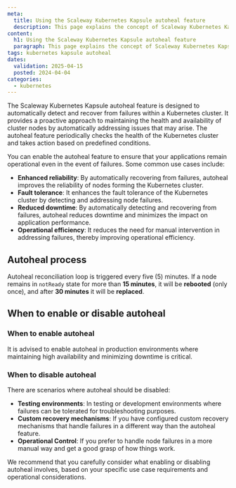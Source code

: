 ```yaml
---
meta:
  title: Using the Scaleway Kubernetes Kapsule autoheal feature
  description: This page explains the concept of Scaleway Kubernetes Kapsule autoheal
content:
  h1: Using the Scaleway Kubernetes Kapsule autoheal feature
  paragraph: This page explains the concept of Scaleway Kubernetes Kapsule autoheal
tags: kubernetes kapsule autoheal
dates:
  validation: 2025-04-15
  posted: 2024-04-04
categories:
  - kubernetes
---
```


The Scaleway Kubernetes Kapsule autoheal feature is designed to automatically detect and recover from failures within a Kubernetes cluster.
It provides a proactive approach to maintaining the health and availability of cluster nodes by automatically addressing issues that may arise.
The autoheal feature periodically checks the health of the Kubernetes cluster and takes action based on predefined conditions.

You can enable the autoheal feature to ensure that your applications remain operational even in the event of failures. Some common use cases include:

- **Enhanced reliability**: By automatically recovering from failures, autoheal improves the reliability of nodes forming the Kubernetes cluster.
- **Fault tolerance**: It enhances the fault tolerance of the Kubernetes cluster by detecting and addressing node failures.
- **Reduced downtime**: By automatically detecting and recovering from failures, autoheal reduces downtime and minimizes the impact on application performance.
- **Operational efficiency**: It reduces the need for manual intervention in addressing failures, thereby improving operational efficiency.

## Autoheal process

Autoheal reconciliation loop is triggered every five (5) minutes. If a node remains in `notReady` state for more than **15 minutes**, it will be **rebooted** (only once), and after **30 minutes** it will be **replaced**.

## When to enable or disable autoheal

### When to enable autoheal

It is advised to enable autoheal in production environments where maintaining high availability and minimizing downtime is critical.

### When to disable autoheal

There are scenarios where autoheal should be disabled:

- **Testing environments**: In testing or development environments where failures can be tolerated for troubleshooting purposes.
- **Custom recovery mechanisms**: If you have configured custom recovery mechanisms that handle failures in a different way than the autoheal feature.
- **Operational Control**: If you prefer to handle node failures in a more manual way and get a good grasp of how things work.

<Message type="important">
    We recommend that you carefully consider what enabling or disabling autoheal involves, based on your specific use case requirements and operational considerations.
</Message>
